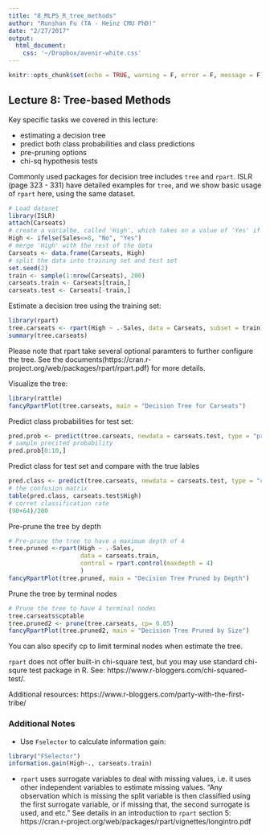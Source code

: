 ```yaml
---
title: "8_MLPS_R_tree_methods"
author: "Runshan Fu (TA - Heinz CMU PhD)"
date: "2/27/2017"
output: 
  html_document:
    css: '~/Dropbox/avenir-white.css'
---
```


```r
knitr::opts_chunk$set(echo = TRUE, warning = F, error = F, message = F)
```

## Lecture 8: Tree-based Methods

Key specific tasks we covered in this lecture:

* estimating a decision tree
* predict both class probabilities and class predictions
* pre-pruning options
* chi-sq hypothesis tests


Commonly used packages for decision tree includes `tree` and `rpart`. ISLR (page 323 - 331) have detailed examples for `tree`, and we show basic usage of `rpart` here, using the same dataset.

```r
# Load dataset
library(ISLR)
attach(Carseats)
# create a varialbe, called 'High', which takes on a value of 'Yes' if the 'Sales' varialbe exceeds 8, and 'No' otherwise.
High <- ifelse(Sales<=8, "No", "Yes")
# merge 'High' with the rest of the data
Carseats <- data.frame(Carseats, High)
# split the data into training set and test set
set.seed(2)
train <- sample(1:nrow(Carseats), 200)
carseats.train <- Carseats[train,]
carseats.test <- Carseats[-train,]
```

Estimate a decision tree using the training set:
```r
library(rpart)
tree.carseats <- rpart(High ~ .-Sales, data = Carseats, subset = train)
summary(tree.carseats)
```
Please note that rpart take several optional paramters to further configure the tree. See the documents(https://cran.r-project.org/web/packages/rpart/rpart.pdf) for more details.

Visualize the tree:
```r
library(rattle)
fancyRpartPlot(tree.carseats, main = "Decision Tree for Carseats")
```

Predict class probabilities for test set:
```r
pred.prob <- predict(tree.carseats, newdata = carseats.test, type = "prob")
# sample precited probability
pred.prob[0:10,]
```
Predict class for test set and compare with the true lables
```r
pred.class <- predict(tree.carseats, newdata = carseats.test, type = "class")
# the confusion matrix
table(pred.class, carseats.test$High)
# corret classification rate
(90+64)/200
```

Pre-prune the tree by depth
```r
# Pre-prune the tree to have a maximum depth of 4
tree.pruned <-rpart(High ~ .-Sales, 
                    data = carseats.train,
                    control = rpart.control(maxdepth = 4)
                    )
fancyRpartPlot(tree.pruned, main = "Decision Tree Pruned by Depth")
```

Prune the tree by terminal nodes
```r
# Prune the tree to have 4 terminal nodes
tree.carseats$cptable
tree.pruned2 <- prune(tree.carseats, cp= 0.05)
fancyRpartPlot(tree.pruned2, main = "Decision Tree Pruned by Size")
```
You can also specify cp to limit terminal nodes when estimate the tree.

`rpart` does not offer built-in chi-square test, but you may use standard chi-squre test package in R. See: https://www.r-bloggers.com/chi-squared-test/.

Additional resources: https://www.r-bloggers.com/party-with-the-first-tribe/

### Additional Notes
* Use `Fselector` to calculate information gain:
```r
library("FSelector")
information.gain(High~., carseats.train)
```

* `rpart` uses surrogate variables to deal with missing values, i.e. it uses other independent variables to estimate missing values. "Any observation which is missing the split variable is then classified using the first surrogate variable, or if missing that, the second surrogate is used, and etc." See details in an introduction to `rpart` section 5: https://cran.r-project.org/web/packages/rpart/vignettes/longintro.pdf
